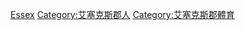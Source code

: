 [[Category:英格蘭各郡運動員|Essex]]
[[Category:艾塞克斯郡人|Category:艾塞克斯郡人]]
[[Category:艾塞克斯郡體育|Category:艾塞克斯郡體育]]